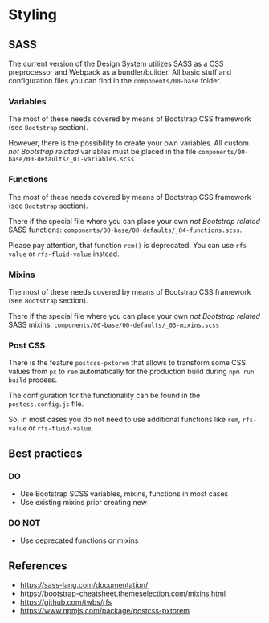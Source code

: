 
<Meta title="Docs/Features/Styling"/>

# Styling

## SASS

The current version of the Design System utilizes SASS as a CSS preprocessor and Webpack as a bundler/builder.
All basic stuff and configuration files you can find in the `components/00-base` folder.

### Variables
The most of these needs covered by means of Bootstrap CSS framework (see `Bootstrap` section).

However, there is the possibility to create your own variables. All custom *not Bootstrap related* variables must be
placed in the file `components/00-base/00-defaults/_01-variables.scss`

### Functions
The most of these needs covered by means of Bootstrap CSS framework (see `Bootstrap` section).

There if the special file where you can place your own *not Bootstrap related* SASS functions:
`components/00-base/00-defaults/_04-functions.scss`.

Please pay attention, that function `rem()` is deprecated. You can use `rfs-value` or `rfs-fluid-value` instead.

### Mixins
The most of these needs covered by means of Bootstrap CSS framework (see `Bootstrap` section).

There if the special file where you can place your own *not Bootstrap related* SASS mixins:
`components/00-base/00-defaults/_03-mixins.scss`

### Post CSS
There is the feature `postcss-pxtorem` that allows to transform some CSS values from `px` to `rem` automatically for
the production build during `npm run build` process.

The configuration for the functionality can be found in the `postcss.config.js` file.

So, in most cases you do not need to use additional functions like `rem`, `rfs-value` or `rfs-fluid-value`.

## Best practices

### **DO**
- Use Bootstrap SCSS variables, mixins, functions in most cases
- Use existing mixins prior creating new

### **DO NOT**
- Use deprecated functions or mixins

## References
- https://sass-lang.com/documentation/
- https://bootstrap-cheatsheet.themeselection.com/mixins.html
- https://github.com/twbs/rfs
- https://www.npmjs.com/package/postcss-pxtorem
